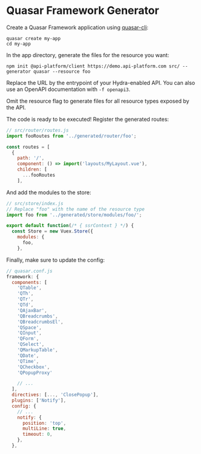 # Quasar Framework Generator

Create a Quasar Framework application using
[quasar-cli](https://quasar.dev/quasar-cli/installation):

```console
quasar create my-app
cd my-app
```

In the app directory, generate the files for the resource you want:

```console
npm init @api-platform/client https://demo.api-platform.com src/ --generator quasar --resource foo
```

Replace the URL by the entrypoint of your Hydra-enabled API.
You can also use an OpenAPI documentation with `-f openapi3`.

Omit the resource flag to generate files for all resource types exposed by the API.

The code is ready to be executed! Register the generated routes:

```javascript
// src/router/routes.js
import fooRoutes from '../generated/router/foo';

const routes = [
  {
    path: '/',
    component: () => import('layouts/MyLayout.vue'),
    children: [
      ...fooRoutes
    ],
```

And add the modules to the store:

```javascript
// src/store/index.js
// Replace "foo" with the name of the resource type
import foo from '../generated/store/modules/foo/';

export default function(/* { ssrContext } */) {
  const Store = new Vuex.Store({
    modules: {
      foo,
    },
```

Finally, make sure to update the config:

```javascript
// quasar.conf.js
framework: {
  components: [
    'QTable',
    'QTh',
    'QTr',
    'QTd',
    'QAjaxBar',
    'QBreadcrumbs',
    'QBreadcrumbsEl',
    'QSpace',
    'QInput',
    'QForm',
    'QSelect',
    'QMarkupTable',
    'QDate',
    'QTime',
    'QCheckbox',
    'QPopupProxy'

    // ...
  ],
  directives: [..., 'ClosePopup'],
  plugins: ['Notify'],
  config: {
    // ...
    notify: {
      position: 'top',
      multiLine: true,
      timeout: 0,
    },
  },
```
